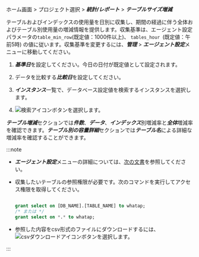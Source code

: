 ホーム画面 > プロジェクト選択 > ***統計/レポート*** > ***テーブルサイズ増減***

<ProdImg img='db-database-tablesize.png' alt='テーブルサイズ増減'/>

テーブルおよびインデックスの使用量を日別に収集し、期間の経過に伴う全体およびテーブル別使用量の増減情報を提供します。収集基準は、エージェント設定パラメータの`table_min_row`(既定値：1000件以上)、 `tables_hour `(既定値：午前5時) の値に従います。収集基準を変更するには、***管理*** > ***エージェント設定***メニューに移動してください。

1. ***基準日***を設定してください。今日の日付が既定値として設定されます。

2. データを比較する***比較日***を設定してください。

3. ***インスタンス***一覧で、データベース設定値を検索するインスタンスを選択します。

4. ![検索アイコン](/img/ico-btn-search.png)ボタンを選択します。

***テーブル増減***セクションでは***件数***、***データ***、***インデックス***別増減率と***全体***増減率を確認できます。***テーブル別の容量詳細***セクションでは***テーブル名***による詳細な増減率を確認することができます。 

:::note

- ***エージェント設定***メニューの詳細については、[次の文書](agent-settings)を参照してください。

- 収集したいテーブルの参照権限が必要です。次のコマンドを実行してアクセス権限を取得してください。

  ```sql

  grant select on [DB_NAME].[TABLE_NAME] to whatap;
  /* または */
  grant select on *.* to whatap;

  ```

- 参照した内容をcsv形式のファイルにダウンロードするには、![csvダウンロードアイコン](/img/ic-csv-download-ms.svg)ボタンを選択します。

:::
